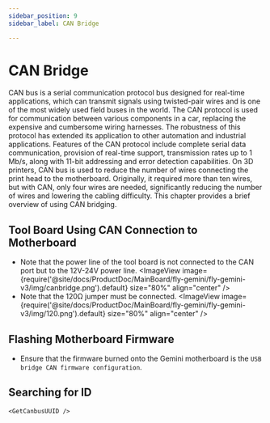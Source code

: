 ```yaml
---
sidebar_position: 9
sidebar_label: CAN Bridge

---
```






# CAN Bridge

CAN bus is a serial communication protocol bus designed for real-time applications, which can transmit signals using twisted-pair wires and is one of the most widely used field buses in the world. The CAN protocol is used for communication between various components in a car, replacing the expensive and cumbersome wiring harnesses. The robustness of this protocol has extended its application to other automation and industrial applications. Features of the CAN protocol include complete serial data communication, provision of real-time support, transmission rates up to 1 Mb/s, along with 11-bit addressing and error detection capabilities.
On 3D printers, CAN bus is used to reduce the number of wires connecting the print head to the motherboard. Originally, it required more than ten wires, but with CAN, only four wires are needed, significantly reducing the number of wires and lowering the cabling difficulty.
This chapter provides a brief overview of using CAN bridging.

## Tool Board Using CAN Connection to Motherboard

* Note that the power line of the tool board is not connected to the CAN port but to the 12V-24V power line.
    <ImageView image={require('@site/docs/ProductDoc/MainBoard/fly-gemini/fly-gemini-v3/img/canbridge.png').default} size="80%" align="center" />
* Note that the 120Ω jumper must be connected.
    <ImageView image={require('@site/docs/ProductDoc/MainBoard/fly-gemini/fly-gemini-v3/img/120.png').default} size="80%" align="center" />

## Flashing Motherboard Firmware

* Ensure that the firmware burned onto the Gemini motherboard is the `USB bridge CAN firmware configuration`.

## Searching for ID

    <GetCanbusUUID />